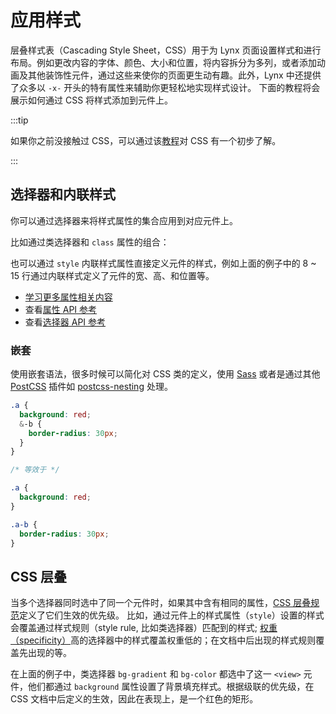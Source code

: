 
# 应用样式

层叠样式表（Cascading Style Sheet，CSS）用于为 Lynx 页面设置样式和进行布局。例如更改内容的字体、颜色、大小和位置，将内容拆分为多列，或者添加动画及其他装饰性元件，通过这些来使你的页面更生动有趣。此外，Lynx 中还提供了众多以 `-x-` 开头的特有属性来辅助你更轻松地实现样式设计。
下面的教程将会展示如何通过 CSS 将样式添加到元件上。

:::tip

如果你之前没接触过 CSS，可以通过该[教程](https://developer.mozilla.org/zh-CN/docs/Learn_web_development/Core/Styling_basics)对 CSS 有一个初步了解。

:::

## 选择器和内联样式

你可以通过选择器来将样式属性的集合应用到对应元件上。

比如通过类选择器和 `class` 属性的组合：

<Go
  example="css"
  defaultFile="src/class_guide/index.tsx"
  defaultEntryFile="dist/class_guide.lynx.bundle"
  highlight="{16}"
  img="https://lf-lynx.tiktok-cdns.com/obj/lynx-artifacts-oss-sg/lynx-website/assets/doc/class-guide.png"
  entry="src/class_guide"
/>

也可以通过 `style` 内联样式属性直接定义元件的样式，例如上面的例子中的 8 ~ 15 行通过内联样式定义了元件的宽、高、和位置等。

- [学习更多属性相关内容](/guide/styling/appearance)
- 查看[属性 API 参考](/api/css/properties)
- 查看[选择器 API 参考](/api/css/selectors)

### 嵌套

使用嵌套语法，很多时候可以简化对 CSS 类的定义，使用 [Sass](/rspeedy/styling.html#%E4%BD%BF%E7%94%A8-sass) 或者是通过其他 [PostCSS](/rspeedy/styling.html#using-postcss) 插件如 [postcss-nesting](https://github.com/csstools/postcss-plugins/tree/main/plugins/postcss-nesting) 处理。

```scss
.a {
  background: red;
  &-b {
    border-radius: 30px;
  }
}

/* 等效于 */

.a {
  background: red;
}

.a-b {
  border-radius: 30px;
}
```

## CSS 层叠

当多个选择器同时选中了同一个元件时，如果其中含有相同的属性，[CSS 层叠规范](https://developer.mozilla.org/en-US/docs/Web/CSS/CSS_cascade/Cascade)定义了它们生效的优先级。
比如，通过元件上的样式属性（`style`）设置的样式会覆盖通过样式规则（style rule, 比如类选择器）匹配到的样式; [权重（specificity）](https://developer.mozilla.org/en-US/docs/Web/CSS/CSS_cascade/Specificity)高的选择器中的样式覆盖权重低的；在文档中后出现的样式规则覆盖先出现的等。

<Go
  example="css"
  defaultFile="src/cascade_guide/index.css"
  defaultEntryFile="dist/cascade_guide.lynx.bundle"
  img="https://lf-lynx.tiktok-cdns.com/obj/lynx-artifacts-oss-sg/lynx-website/assets/doc/cascade-guide.png"
  entry="src/cascade_guide"
/>

在上面的例子中，类选择器 `bg-gradient` 和 `bg-color` 都选中了这一 `<view>` 元件，他们都通过 `background` 属性设置了背景填充样式。根据级联的优先级，在 CSS 文档中后定义的生效，因此在表现上，是一个红色的矩形。
